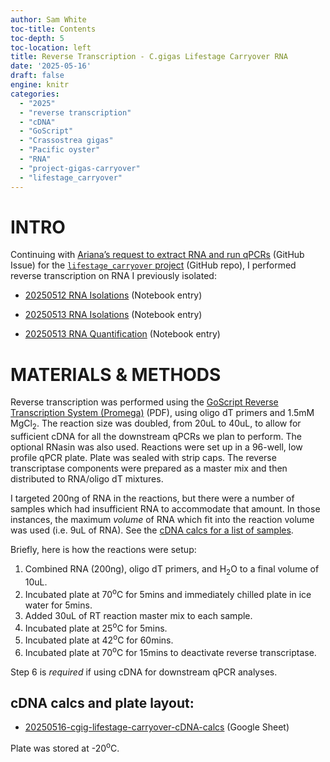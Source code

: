 ```yaml
---
author: Sam White
toc-title: Contents
toc-depth: 5
toc-location: left
title: Reverse Transcription - C.gigas Lifestage Carryover RNA
date: '2025-05-16'
draft: false
engine: knitr
categories: 
  - "2025"
  - "reverse transcription"
  - "cDNA"
  - "GoScript"
  - "Crassostrea gigas"
  - "Pacific oyster"
  - "RNA"
  - "project-gigas-carryover"
  - "lifestage_carryover"
---
```

# INTRO
Continuing with [Ariana's request to extract RNA and run qPCRs](https://github.com/RobertsLab/resources/issues/1891) (GitHub Issue) for the [`lifestage_carryover` project](https://github.com/RobertsLab/project-gigas-carryover/tree/main/lifestage_carryover) (GitHub repo), I performed reverse transcription on RNA I previously isolated:

- [20250512 RNA Isolations](../2025-05-12-RNA-Isolation---C.gigas-Lifestage-Carryover-Samples-Using-Direct-zol-RNA-MiniPrep-Plus-Kit/index.qmd) (Notebook entry)

- [20250513 RNA Isolations](../2025-05-13-RNA-Isolation---C.gigas-Lifestage-Carryover-Samples-Using-Direct-zol-RNA-MiniPrep-Plus-Kit/index.qmd) (Notebook entry)

- [20250513 RNA Quantification](../2025-05-13-RNA-Quantification---C.gigas-Lifestage-Carryover-RNA-Samples-Using-Qubit-High-Sensitivity-RNA-Assay/index.qmd) (Notebook entry)


# MATERIALS & METHODS

Reverse transcription was performed using the [GoScript Reverse Transcription System (Promega)](https://github.com/RobertsLab/resources/blob/master/protocols/Commercial_Protocols/Promega-goscript-reverse-transcription-system-protocol.pdf) (PDF), using oligo dT primers and 1.5mM MgCl<sub>2</sub>. The reaction size was doubled, from 20uL to 40uL, to allow for sufficient cDNA for all the downstream qPCRs we plan to perform. The optional RNasin was also used. Reactions were set up in a 96-well, low profile qPCR plate. Plate was sealed with strip caps. The reverse transcriptase components were prepared as a master mix and then distributed to RNA/oligo dT mixtures.

I targeted 200ng of RNA in the reactions, but there were a number of samples which had insufficient RNA to accommodate that amount. In those instances, the maximum _volume_ of RNA which fit into the reaction volume was used (i.e. 9uL of RNA). See the [cDNA calcs for a list of samples](#cdna-calcs-and-plate-layout).



Briefly, here is how the reactions were setup:

1. Combined RNA (200ng), oligo dT primers, and H<sub>2</sub>O to a final volume of 10uL.
2. Incubated plate at 70<sup>o</sup>C for 5mins and immediately chilled plate in ice water for 5mins.
3. Added 30uL of RT reaction master mix to each sample.
4. Incubated plate at 25<sup>o</sup>C for 5mins.
5. Incubated plate at 42<sup>o</sup>C for 60mins.
6. Incubated plate at 70<sup>o</sup>C for 15mins to deactivate reverse transcriptase.

::: {.callout-important}
Step 6 is _required_ if using cDNA for downstream qPCR analyses.
:::

## cDNA calcs and plate layout:

- [20250516-cgig-lifestage-carryover-cDNA-calcs](https://docs.google.com/spreadsheets/d/1KGMRl30Thd8R28TIUFaMwGCdH1JmtSKKssUYgVxgoqI/edit?usp=sharing) (Google Sheet)

Plate was stored at -20<sup>o</sup>C.